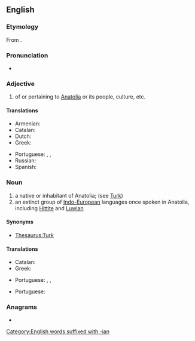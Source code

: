 ==English==
{{wikipedia}}

===Etymology===
From {{suffix|Anatolia|an|lang=en}}.

===Pronunciation===
* {{a|UK}} {{IPA|/anəˈtəʊlɪən/|lang=en}}

===Adjective===
{{en-adj|-}}

# of or pertaining to [[Anatolia]] or its people, culture, etc.

====Translations====
{{trans-top|of or pertaining to Anatolia or its people, culture, etc.}}
* Armenian: {{t|hy|անատոլիական|sc=Armn}}
* Catalan: {{t|ca|anatòlic}}
* Dutch: {{t|nl|Anatolisch}}
* Greek: {{t+|el|Ανατολίτης|m|sc=Grek}}
{{trans-mid}}
* Portuguese: {{t+|pt|anatólio}}, {{t+|pt|anatólico}}, {{t+|pt|anatoliano}}
* Russian: {{t+|ru|анатоли́йски́й}}
* Spanish: {{t+|es|anatolio}}
{{trans-bottom}}

===Noun===
{{en-noun}}

# a native or inhabitant of Anatolia; (see [[Turk]])
# an extinct group of [[Indo-European]] languages once spoken in Anatolia, including [[Hittite]] and [[Luwian]]

====Synonyms====
* [[Thesaurus:Turk]]

====Translations====
{{trans-top|native or inhabitant of Anatolia}}
* Catalan: {{t|ca|anatòlic|m}}
* Greek: {{t+|el|Ανατολίτης|m}}
{{trans-mid}}
* Portuguese: {{t+|pt|anatólio|m}}, {{t+|pt|anatólico|m}}, {{t+|pt|anatoliano|m}}
{{trans-bottom}}

{{trans-top|group of languages}}
* Portuguese: {{t+|pt|anatólico|m}}
{{trans-mid}}
{{trans-bottom}}

===Anagrams===
* {{anagrams|en|anational}}

[[Category:English words suffixed with -ian]]